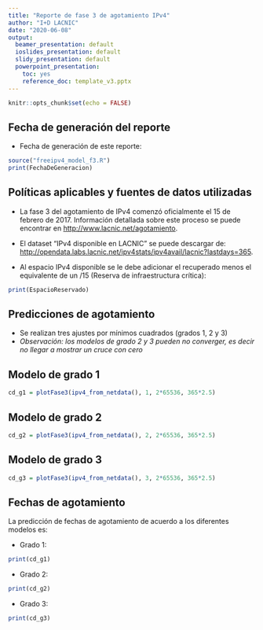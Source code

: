 ```yaml
---
title: "Reporte de fase 3 de agotamiento IPv4"
author: "I+D LACNIC"
date: "2020-06-08"
output:
  beamer_presentation: default
  ioslides_presentation: default
  slidy_presentation: default
  powerpoint_presentation: 
    toc: yes
    reference_doc: template_v3.pptx
---
```


```r
knitr::opts_chunk$set(echo = FALSE)
```

## Fecha de generación del reporte

- Fecha de generación de este reporte:

```r
source("freeipv4_model_f3.R")
print(FechaDeGeneracion)
```


## Políticas aplicables y fuentes de datos utilizadas

- La fase 3 del agotamiento de IPv4 comenzó oficialmente el 15 de febrero de 2017. Información detallada sobre este proceso se puede encontrar en <http://www.lacnic.net/agotamiento>.

- El dataset "IPv4 disponible en LACNIC" se puede descargar de: <http://opendata.labs.lacnic.net/ipv4stats/ipv4avail/lacnic?lastdays=365>.

- Al espacio IPv4 disponible se le debe adicionar el recuperado menos el equivalente de un /15 (Reserva de infraestructura crítica):
```r
print(EspacioReservado)
```

## Predicciones de agotamiento

- Se realizan tres ajustes por mínimos cuadrados (grados 1, 2 y 3)
- _Observación: los modelos de grado 2 y 3 pueden no converger, es decir no llegar a mostrar un cruce con cero_

## Modelo de grado 1

```r
cd_g1 = plotFase3(ipv4_from_netdata(), 1, 2*65536, 365*2.5)
```

## Modelo de grado 2

```r
cd_g2 = plotFase3(ipv4_from_netdata(), 2, 2*65536, 365*2.5)
```

## Modelo de grado 3

```r
cd_g3 = plotFase3(ipv4_from_netdata(), 3, 2*65536, 365*2.5)
```


## Fechas de agotamiento

La predicción de fechas de agotamiento de acuerdo a los diferentes modelos es:

- Grado 1:
```r
print(cd_g1)
```

- Grado 2:
```r
print(cd_g2)
```

- Grado 3:
```r
print(cd_g3)
```

